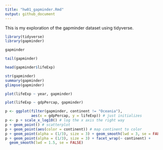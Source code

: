 ```yaml
---
title: "hw01_gapminder.Rmd"
output: github_document
---
```


This is my exploration of the gapminder dataset using tidyverse.

```r



library(tidyverse)
library(gapminder)

gapminder

tail(gapminder)

head(gapminder$lifeExp)

str(gapminder)
summary(gapminder)
glimpse(gapminder)

plot(lifeExp ~ year, gapminder)

plot(lifeExp ~ gdpPercap, gapminder)

p <- ggplot(filter(gapminder, continent != "Oceania"),
            aes(x = gdpPercap, y = lifeExp)) # just initializes
p <- p + scale_x_log10() # log the x axis the right way
p + geom_point() # scatterplot
p + geom_point(aes(color = continent)) # map continent to color
p + geom_point(alpha = (1/3), size = 3) + geom_smooth(lwd = 3, se = FALSE)
p + geom_point(alpha = (1/3), size = 3) + facet_wrap(~ continent) +
  geom_smooth(lwd = 1.5, se = FALSE)


```
